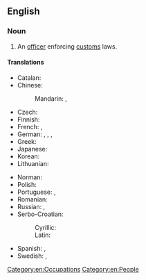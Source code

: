 ==English==
{{wikipedia}}

===Noun===
{{en-noun}}

# An [[officer]] enforcing [[customs]] laws.

====Translations====
{{trans-top|officer}}
* Catalan: {{t|ca|duaner|m}}
* Chinese:
*: Mandarin: {{t|cmn|海關職員|sc=Hani}}, {{t|cmn|海关职员|tr=hǎiguān zhíyuán|sc=Hani}}
* Czech: {{t+|cs|celník|m}}
* Finnish: {{t+|fi|tullivirkailija}}
* French: {{t+|fr|douanier|m}}, {{t+|fr|douanière|f}}
* German: {{t+|de|Zöllner|m}}, {{t+|de|Zöllnerin|f}}, {{t+|de|Zollbeamter|m}}, {{t+|de|Zollbeamtin|f}}
* Greek: {{t+|el|τελωνειακός|m}}
* Japanese: {{t|ja|税関吏|tr=ぜいかんり, zeikanri|sc=Jpan}}
* Korean: {{t|ko|세관원|sc=Kore}}
* Lithuanian: {{t|lt|muitininkas|m}}
{{trans-mid}}
* Norman: {{t|nrf|douannyi|m}}
* Polish: {{t+|pl|celnik|m}}
* Portuguese: {{t|pt|alfandegário|m}}, {{t+|pt|aduaneiro|m}}
* Romanian: {{t+|ro|vameș|m}}
* Russian: {{t+|ru|тамо́женник|m}}, {{t|ru|тамо́женный чино́вник|m}}
* Serbo-Croatian:
*: Cyrillic: {{t|sh|ца̏ринӣк|m}}
*: Latin: {{t+|sh|cȁrinīk|m}}
* Spanish: {{t|es|[[oficial]] de [[aduana]]|m}}, {{t+|es|aduanero|m}}
* Swedish: {{t+|sv|tullare|c}}, {{t|sv|tulltjänsteman|c}}
{{trans-bottom}}

[[Category:en:Occupations]]
[[Category:en:People]]